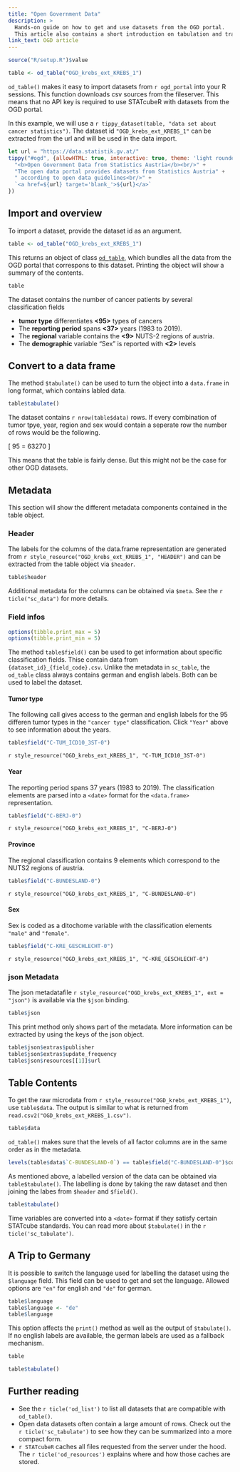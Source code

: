 ```yaml
---
title: "Open Government Data"
description: >
  Hands-on guide on how to get and use datasets from the OGD portal.
  This article also contains a short introduction on tabulation and translation of datasets.
link_text: OGD article
---
```


```r
source("R/setup.R")$value
```

```r
table <- od_table("OGD_krebs_ext_KREBS_1")
```

`od_table()` makes it easy to import datasets from `r ogd_portal` into your R sessions.
This function downloads csv sources from the fileserver.
This means that no API key is required to use STATcubeR with datasets from the OGD portal.

In this example, we will use a `r tippy_dataset(table, "data set about cancer statistics")`.
The dataset id `"OGD_krebs_ext_KREBS_1"` can be extracted from the url and will be used in the data import.

```js
let url = "https://data.statistik.gv.at/"
tippy("#ogd", {allowHTML: true, interactive: true, theme: 'light rounded', content: 
  "<b>Open Government Data from Statistics Austria</b><br/>" +
  "The open data portal provides datasets from Statistics Austria" +
  " according to open data guidelines<br/>" +
  `<a href=${url} target='blank_'>${url}</a>`
})
```

## Import and overview

To import a dataset, provide the dataset id as an argument.

```r
table <- od_table("OGD_krebs_ext_KREBS_1")
```

This returns an object of class [`od_table`], which bundles all the data from the OGD portal that correspons to this dataset.
Printing the object will show a summary of the contents. 

```r
table
```

The dataset contains the number of cancer patients by several classification fields

- **tumor type** differentiates **<95>** types of cancers
- The **reporting period** spans **<37>** years (1983 to 2019).
- The **regional** variable contains the **<9>** NUTS-2 regions of austria.
- The **demographic** variable "Sex" is reported with **<2>** levels

## Convert to a data frame

The method `$tabulate()` can be used to turn the object into a `data.frame` in long format,
which contains labled data.

```r
table$tabulate()
```

The dataset contains `r nrow(table$data)` rows. 
If every combination of tumor tpye, year, region and sex would contain a seperate row the number of rows would be the following.

\[
95\times37\times9\times2 = 63270
\]

This means that the table is fairly dense. But this might not be the case for other OGD datasets.

## Metadata

This section will show the different metadata components contained in the table object.

### Header

The labels for the columns of the data.frame representation are generated from `r style_resource("OGD_krebs_ext_KREBS_1", "HEADER")` and can be extracted from the table object via `$header`. 

```r
table$header
```

Additional metadata for the columns can be obtained via `$meta`.
See the `r ticle("sc_data")` for more details.

### Field infos {.unlisted .unnumbered .tabset .tabset-pills}

```r
options(tibble.print_max = 5)
options(tibble.print_min = 5)
```

The method `table$field()` can be used to get information about specific classification fields.
Thise contain data from `{dataset_id}_{field_code}.csv`.
Unlike the metadata in `sc_table`, the `od_table` class always contains german and english labels.
Both can be used to label the dataset.

#### Tumor type

The following call gives access to the german and english labels for the 95 differen tumor types in the `"cancer type"` classification. 
Click `"Year"` above to see information about the years.

```r
table$field("C-TUM_ICD10_3ST-0")
```

`r style_resource("OGD_krebs_ext_KREBS_1", "C-TUM_ICD10_3ST-0")`


#### Year

The reporting period spans 37 years (1983 to 2019).
The classification elements are parsed into a `<date>` format for the `<data.frame>` representation.

```r
table$field("C-BERJ-0")
```

`r style_resource("OGD_krebs_ext_KREBS_1", "C-BERJ-0")`

#### Province

The regional classification contains 9 elements which correspond to the NUTS2 regions of austria.

```r
table$field("C-BUNDESLAND-0")
```

`r style_resource("OGD_krebs_ext_KREBS_1", "C-BUNDESLAND-0")`

#### Sex

Sex is coded as a ditochome variable with the classification elements `"male"` and `"female"`.

```r
table$field("C-KRE_GESCHLECHT-0")
```

`r style_resource("OGD_krebs_ext_KREBS_1", "C-KRE_GESCHLECHT-0")`

### json Metadata

The json metadatafile `r style_resource("OGD_krebs_ext_KREBS_1", ext = "json")` is available via the `$json` binding.

```r
table$json
```

This print method only shows part of the metadata. More information can be extracted by using the keys of the json object.

```r
table$json$extras$publisher
table$json$extras$update_frequency
table$json$resources[[1]]$url
```

## Table Contents

To get the raw microdata from `r style_resource("OGD_krebs_ext_KREBS_1")`, use `table$data`.
The output is similar to what is returned from `read.csv2("OGD_krebs_ext_KREBS_1.csv")`.

```r
table$data
```

`od_table()` makes sure that the levels of all factor columns are in the same order as in the metadata.

```r
levels(table$data$`C-BUNDESLAND-0`) == table$field("C-BUNDESLAND-0")$code
```

As mentioned above, a labelled version of the data can be obtained via `table$tabulate()`. 
The labelling is done by taking the raw dataset and then joining the labes from `$header` and `$field()`.

```r
table$tabulate()
```

Time variables are converted into a `<date>` format if they satisfy certain STATcube standards.
You can read more about `$tabulate()` in the `r ticle('sc_tabulate')`.

## A Trip to Germany {#sauerkraut}

It is possible to switch the language used for labelling the dataset using the `$language` field.
This field can be used to get and set the language.
Allowed options are `"en"` for english and `"de"` for german.

```r
table$language
table$language <- "de"
table$language
```

This option affects the `print()` method as well as the output of `$tabulate()`.
If no english labels are available, the german labels are used as a fallback mechanism.

```r
table
```

```r
table$tabulate()
```

## Further reading

* See the `r ticle('od_list')` to list all datasets that are compatible with `od_table()`.
* Open data datasets often contain a large amount of rows.
  Check out the `r ticle('sc_tabulate')` to see how they can be summarized into a more compact form.
* `r STATcubeR` caches all files requested from the server under the hood.
  The `r ticle('od_resources')` explains where and how those caches are stored.
  

[`od_table`]: ../reference/od_table_class.html
